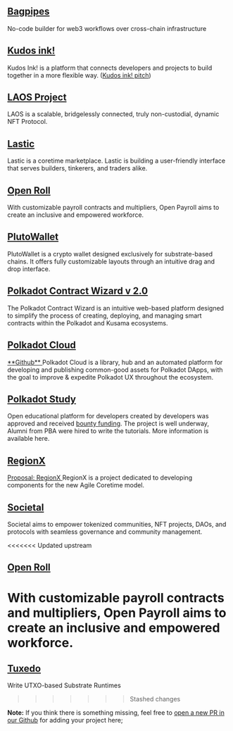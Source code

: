 
## <a href="https://bagpipes.io/" target="_blank">Bagpipes</a>

No-code builder for web3 workflows over cross-chain infrastructure

## <a href="https://github.com/kudos-ink" target="_blank">Kudos ink!</a>

Kudos Ink! is a platform that connects developers and projects to build together
in a more flexible way. ([Kudos ink! pitch](https://www.youtube.com/watch?v=zw07lCW639w))

## <a href="https://www.laosfoundation.io/" target="_blank">LAOS Project</a>

LAOS is a scalable, bridgelessly connected, truly non-custodial, dynamic NFT Protocol.

## <a href="https://www.lastic.xyz/" target="_blank">Lastic</a>

Lastic is a coretime marketplace. Lastic is building a user-friendly interface that serves builders, tinkerers, and traders alike.

## <a href="https://rtomas.hashnode.dev/embracing-financial-transparency-open-payroll" target="_blank">Open Roll</a>

With customizable payroll contracts and multipliers, Open Payroll aims to create
an inclusive and empowered workforce.

## <a href="https://github.com/RostislavLitovkin/PlutoWallet/tree/devel" target="\_blank"> PlutoWallet</a>

PlutoWallet is a crypto wallet designed exclusively for substrate-based chains. It
offers fully customizable layouts through an intuitive drag and drop interface.

## <a href="http://contractwizard.xyz" target="_blank">Polkadot Contract Wizard v 2.0</a>

The Polkadot Contract Wizard is an intuitive web-based platform designed to simplify
the process of creating, deploying, and managing smart contracts within the Polkadot
and Kusama ecosystems.

## <a href="https://polkadot.cloud/" target="_blank">Polkadot Cloud</a>

<a href="https://github.com/polkadot-cloud/" target="_blank">
  **Github**
</a>
Polkadot Cloud is a library, hub and an automated platform for developing and publishing
common-good assets for Polkadot DApps, with the goal to improve & expedite Polkadot
UX throughout the ecosystem.

## <a href="https://staging.polkadot.study/" target="_blank">Polkadot Study</a>

Open educational platform for developers created by developers was approved and received
[bounty funding](https://kusama.polkassembly.io/post/2163). The project is well underway,
Alumni from PBA were hired to write the tutorials. More information is available
here.

## <a href="http://regionx.tech" target="_blank">RegionX</a>

<a href="https://github.com/w3f/Grants-Program/pull/2080" target="_blank">
  Proposal: RegionX
</a>
RegionX is a project dedicated to developing components for the new Agile Coretime
model.

## <a href="https://www.sctl.xyz/" target="_blank">Societal</a>

Societal aims to empower tokenized communities, NFT projects, DAOs, and protocols
with seamless governance and community management.

<<<<<<< Updated upstream
## <a href="https://rtomas.hashnode.dev/embracing-financial-transparency-open-payroll" target="_blank">Open Roll</a>

With customizable payroll contracts and multipliers, Open Payroll aims to create
an inclusive and empowered workforce.
=======
## <a href="https://github.com/Off-Narrative-Labs/Tuxedo/" target="_blank">Tuxedo</a>

Write UTXO-based Substrate Runtimes
>>>>>>> Stashed changes

**Note:** If you think there is something missing, feel free to [open a new PR in our Github](https://github.com/polkadot-blockchain-academy/alumni-hub) for adding your project here;
